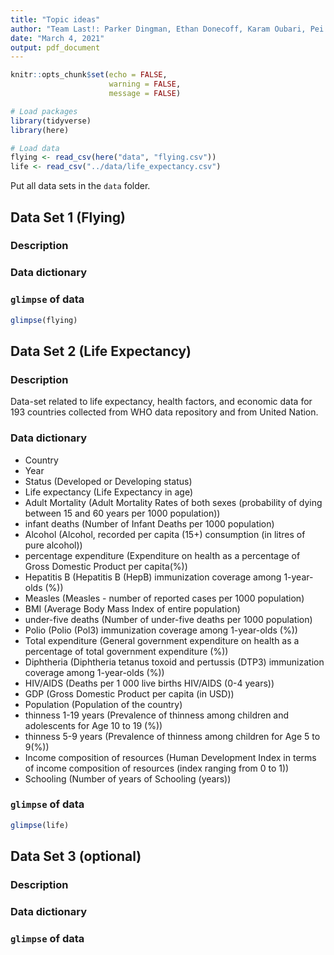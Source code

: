 ```yaml
---
title: "Topic ideas"
author: "Team Last!: Parker Dingman, Ethan Donecoff, Karam Oubari, Pei Yi Zhuo"
date: "March 4, 2021"
output: pdf_document
---
```


```r
knitr::opts_chunk$set(echo = FALSE, 
                      warning = FALSE, 
                      message = FALSE)
```


```r
# Load packages
library(tidyverse)
library(here)

# Load data
flying <- read_csv(here("data", "flying.csv"))
life <- read_csv("../data/life_expectancy.csv")
```

Put all data sets in the `data` folder. 

## Data Set 1 (Flying)

### Description 

### Data dictionary 

### `glimpse` of data

```r
glimpse(flying)
```

## Data Set 2 (Life Expectancy)

### Description 

Data-set related to life expectancy, health factors, and economic data for 193 countries collected from WHO data repository and from United Nation.

### Data dictionary 

- Country
- Year
- Status (Developed or Developing status)
- Life expectancy (Life Expectancy in age)
- Adult Mortality (Adult Mortality Rates of both sexes (probability of dying between 15 and 60 years per 1000 population))
- infant deaths (Number of Infant Deaths per 1000 population)
- Alcohol (Alcohol, recorded per capita (15+) consumption (in litres of pure alcohol))
- percentage expenditure (Expenditure on health as a percentage of Gross Domestic Product per capita(%))
- Hepatitis B (Hepatitis B (HepB) immunization coverage among 1-year-olds (%))
- Measles (Measles - number of reported cases per 1000 population)
- BMI (Average Body Mass Index of entire population)
- under-five deaths (Number of under-five deaths per 1000 population)
- Polio (Polio (Pol3) immunization coverage among 1-year-olds (%))
- Total expenditure (General government expenditure on health as a percentage of total government expenditure (%))
- Diphtheria (Diphtheria tetanus toxoid and pertussis (DTP3) immunization coverage among 1-year-olds (%))
- HIV/AIDS (Deaths per 1 000 live births HIV/AIDS (0-4 years))
- GDP (Gross Domestic Product per capita (in USD))
- Population (Population of the country)
- thinness  1-19 years (Prevalence of thinness among children and adolescents for Age 10 to 19 (%))
- thinness 5-9 years (Prevalence of thinness among children for Age 5 to 9(%))
- Income composition of resources (Human Development Index in terms of income composition of resources (index ranging from 0 to 1))
- Schooling (Number of years of Schooling (years))

### `glimpse` of data

```r
glimpse(life)
```


## Data Set 3 (optional)

### Description 

### Data dictionary 

### `glimpse` of data



